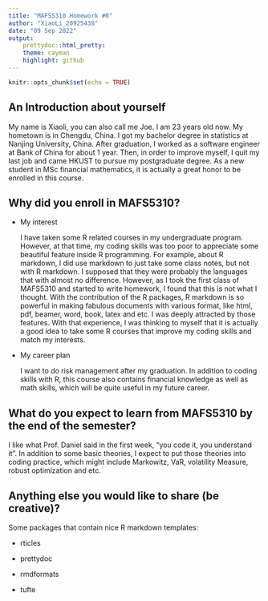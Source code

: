 ```yaml
---
title: "MAFS5310 Homework #0" 
author: "XiaoLi_20925438" 
date: "09 Sep 2022"
output:
    prettydoc::html_pretty:
    theme: cayman 
    highlight: github
---
```


```r
knitr::opts_chunk$set(echo = TRUE)
```

## An Introduction about yourself

My name is Xiaoli, you can also call me Joe. I am 23 years old now. My hometown is in Chengdu, China. I got my bachelor degree in statistics at Nanjing University, China. After graduation, I worked as a software engineer at Bank of China for about 1 year. Then, in order to improve myself, I quit my last job and came HKUST to pursue my postgraduate degree. As a new student in MSc financial mathematics, it is actually a great honor to be enrolled in this course.

## Why did you enroll in MAFS5310?

-   My interest

    I have taken some R related courses in my undergraduate program. However, at that time, my coding skills was too poor to appreciate some beautiful feature inside R programming. For example, about R markdown, I did use markdown to just take some class notes, but not with R markdown. I supposed that they were probably the languages that with almost no difference. However, as I took the first class of MAFS5310 and started to write homework, I found that this is not what I thought. With the contribution of the R packages, R markdown is so powerful in making fabulous documents with various format, like html, pdf, beamer, word, book, latex and etc. I was deeply attracted by those features. With that experience, I was thinking to myself that it is actually a good idea to take some R courses that improve my coding skills and match my interests.

-   My career plan

    I want to do risk management after my graduation. In addition to coding skills with R, this course also contains financial knowledge as well as math skills, which will be quite useful in my future career.

## What do you expect to learn from MAFS5310 by the end of the semester?

I like what Prof. Daniel said in the first week, "you code it, you understand it". In addition to some basic theories, I expect to put those theories into coding practice, which might include Markowitz, VaR, volatility Measure, robust optimization and etc.

## Anything else you would like to share (be creative)?

Some packages that contain nice R markdown templates:

-   rticles

-   prettydoc

-   rmdformats

-   tufte
